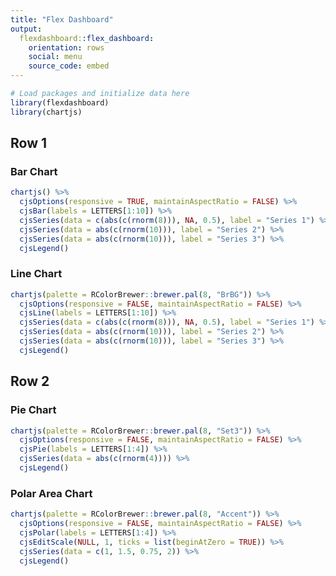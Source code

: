 ```yaml
---
title: "Flex Dashboard"
output: 
  flexdashboard::flex_dashboard:
    orientation: rows
    social: menu
    source_code: embed
---
```


```r
# Load packages and initialize data here
library(flexdashboard)
library(chartjs)
```

Row 1
-------------------------------------

### Bar Chart

```r
chartjs() %>%
  cjsOptions(responsive = TRUE, maintainAspectRatio = FALSE) %>% 
  cjsBar(labels = LETTERS[1:10]) %>%
  cjsSeries(data = c(abs(c(rnorm(8))), NA, 0.5), label = "Series 1") %>%
  cjsSeries(data = abs(c(rnorm(10))), label = "Series 2") %>%
  cjsSeries(data = abs(c(rnorm(10))), label = "Series 3") %>% 
  cjsLegend()
```

### Line Chart

```r
chartjs(palette = RColorBrewer::brewer.pal(8, "BrBG")) %>%
  cjsOptions(responsive = FALSE, maintainAspectRatio = FALSE) %>% 
  cjsLine(labels = LETTERS[1:10]) %>%
  cjsSeries(data = c(abs(c(rnorm(8))), NA, 0.5), label = "Series 1") %>%
  cjsSeries(data = abs(c(rnorm(10))), label = "Series 2") %>%
  cjsSeries(data = abs(c(rnorm(10))), label = "Series 3") %>% 
  cjsLegend()
```

Row 2
-------------------------------------

### Pie Chart

```r
chartjs(palette = RColorBrewer::brewer.pal(8, "Set3")) %>%
  cjsOptions(responsive = FALSE, maintainAspectRatio = FALSE) %>% 
  cjsPie(labels = LETTERS[1:4]) %>%
  cjsSeries(data = abs(c(rnorm(4)))) %>% 
  cjsLegend()
```


### Polar Area Chart

```r
chartjs(palette = RColorBrewer::brewer.pal(8, "Accent")) %>%
  cjsOptions(responsive = FALSE, maintainAspectRatio = FALSE) %>% 
  cjsPolar(labels = LETTERS[1:4]) %>%
  cjsEditScale(NULL, 1, ticks = list(beginAtZero = TRUE)) %>%
  cjsSeries(data = c(1, 1.5, 0.75, 2)) %>% 
  cjsLegend()
```
